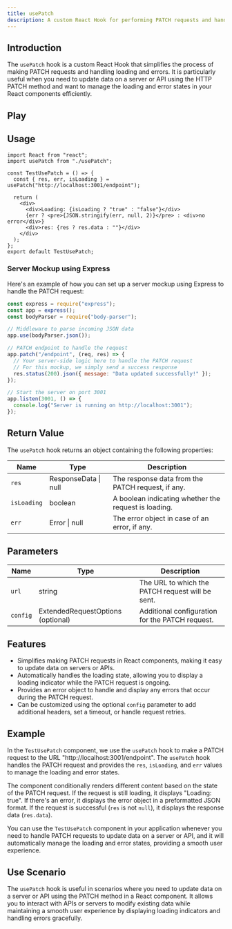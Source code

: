 ```yaml
---
title: usePatch
description: A custom React Hook for performing PATCH requests and handling loading and errors.
---
```



## Introduction

The `usePatch` hook is a custom React Hook that simplifies the process of making PATCH requests and handling loading and errors. It is particularly useful when you need to update data on a server or API using the HTTP PATCH method and want to manage the loading and error states in your React components efficiently.

## Play

<UsePatch client:visible />

## Usage

```tsx
import React from "react";
import usePatch from "./usePatch";

const TestUsePatch = () => {
  const { res, err, isLoading } = usePatch("http://localhost:3001/endpoint");

  return (
    <div>
      <div>Loading: {isLoading ? "true" : "false"}</div>
      {err ? <pre>{JSON.stringify(err, null, 2)}</pre> : <div>no error</div>}
      <div>res: {res ? res.data : ""}</div>
    </div>
  );
};
export default TestUsePatch;
```

### Server Mockup using Express

Here's an example of how you can set up a server mockup using Express to handle the PATCH request:

```javascript
const express = require("express");
const app = express();
const bodyParser = require("body-parser");

// Middleware to parse incoming JSON data
app.use(bodyParser.json());

// PATCH endpoint to handle the request
app.patch("/endpoint", (req, res) => {
  // Your server-side logic here to handle the PATCH request
  // For this mockup, we simply send a success response
  res.status(200).json({ message: "Data updated successfully!" });
});

// Start the server on port 3001
app.listen(3001, () => {
  console.log("Server is running on http://localhost:3001");
});
```

## Return Value

The `usePatch` hook returns an object containing the following properties:

| Name        | Type                 | Description                                          |
| ----------- | -------------------- | ---------------------------------------------------- |
| `res`       | ResponseData \| null | The response data from the PATCH request, if any.    |
| `isLoading` | boolean              | A boolean indicating whether the request is loading. |
| `err`       | Error \| null        | The error object in case of an error, if any.        |

## Parameters

| Name     | Type                              | Description                                      |
| -------- | --------------------------------- | ------------------------------------------------ |
| `url`    | string                            | The URL to which the PATCH request will be sent. |
| `config` | ExtendedRequestOptions (optional) | Additional configuration for the PATCH request.  |

## Features

- Simplifies making PATCH requests in React components, making it easy to update data on servers or APIs.
- Automatically handles the loading state, allowing you to display a loading indicator while the PATCH request is ongoing.
- Provides an error object to handle and display any errors that occur during the PATCH request.
- Can be customized using the optional `config` parameter to add additional headers, set a timeout, or handle request retries.

## Example

In the `TestUsePatch` component, we use the `usePatch` hook to make a PATCH request to the URL "http://localhost:3001/endpoint". The `usePatch` hook handles the PATCH request and provides the `res`, `isLoading`, and `err` values to manage the loading and error states.

The component conditionally renders different content based on the state of the PATCH request. If the request is still loading, it displays "Loading: true". If there's an error, it displays the error object in a preformatted JSON format. If the request is successful (`res` is not `null`), it displays the response data (`res.data`).

You can use the `TestUsePatch` component in your application whenever you need to handle PATCH requests to update data on a server or API, and it will automatically manage the loading and error states, providing a smooth user experience.

## Use Scenario

The `usePatch` hook is useful in scenarios where you need to update data on a server or API using the PATCH method in a React component. It allows you to interact with APIs or servers to modify existing data while maintaining a smooth user experience by displaying loading indicators and handling errors gracefully.
